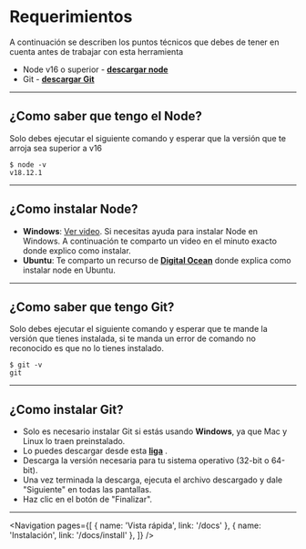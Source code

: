 
# Requerimientos

A continuación se describen los puntos técnicos que debes de tener en cuenta antes de trabajar con esta herramienta

-   Node v16 o superior - **[descargar node](https://nodejs.org/es/download/)**
-   Git - **[descargar Git](https://git-scm.com/download/win)**

---

## ¿Como saber que tengo el Node?

Solo debes ejecutar el siguiente comando y esperar que la versión que te arroja sea superior a v16

```shell
$ node -v
v18.12.1
```

---

## ¿Como instalar Node?

-   **Windows**: [Ver video](https://youtu.be/xRXHQlqA3Ak?t=376). Si necesitas ayuda para instalar Node en Windows. A continuación te comparto un video en el minuto exacto donde explico como instalar.
-   **Ubuntu**: Te comparto un recurso de **[Digital Ocean](https://www.digitalocean.com/community/tutorials/how-to-install-node-js-on-ubuntu-20-04-es)** donde explica como instalar node en Ubuntu.

---

## ¿Como saber que tengo Git?

Solo debes ejecutar el siguiente comando y esperar que te mande la versión que tienes instalada, si te manda un error de comando no reconocido es que no lo tienes instalado.

```shell
$ git -v
git
```

---

## ¿Como instalar Git?

-   Solo es necesario instalar Git si estás usando **Windows**, ya que Mac y Linux lo traen preinstalado.
-   Lo puedes descargar desde esta **[liga](https://git-scm.com/download/win)** .
-   Descarga la versión necesaria para tu sistema operativo (32-bit o 64-bit).
-   Una vez terminada la descarga, ejecuta el archivo descargado y dale "Siguiente" en todas las pantallas.
-   Haz clic en el botón de "Finalizar".

---

<Navigation
    pages={[
        { name: 'Vista rápida', link: '/docs' },
        { name: 'Instalación', link: '/docs/install' },
    ]}
/>

